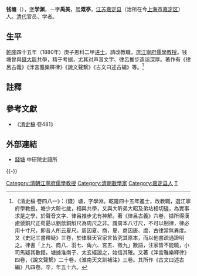 {{明清人物信息框
| 姓名 = 錢塘
| 原名 =
| 圖片名稱= 錢塘.jpg
| 圖片大小 = 200px
| 圖片說明 = 《[[清代學者象傳|清代學者象傳]]》第二集之錢塘像
| 最高職務 = 江蘇江寧府儒學教授
| 國家 = 大清
| 爵位 =
| 籍貫 = [[江蘇省|江蘇省]][[嘉應州|嘉應州]][[嘉定縣|嘉定縣]]
| 族裔 = 漢族
| 旗籍 = 
| 字號 = 字学渊，一字禹美，号溉亭
| 諡號 = 
| 出生日期 = [[雍正|雍正]]十三年（1735年）
| 出生地點 = [[江蘇省_(清)|江蘇省]][[嘉定县|嘉定县]]
| 逝世日期 = [[乾隆|乾隆]]五十五年（1790年）
| 逝世地點 = [[江蘇省_(清)|江蘇省]][[嘉定县|嘉定县]]
| 墓葬 = 
| 配偶 = 
| 親屬 =  
| 出身 = 
* 乾隆四十五年庚子恩科進士出身
| 經歷 = 
| 著作 =
*《律呂古義》、《史記三書釋疑》等
}}
'''钱塘'''（{{bd|1735年||1790年||Qian}}），[[表字|字]]'''学渊'''，一字'''禹美'''，[[号|号]]'''溉亭'''，[[江蘇省_(清)|江苏]][[嘉定县|嘉定县]]（治所在今[[上海市|上海市]][[嘉定区|嘉定区]]）人。[[清代|清代]]官员、学者。

==生平==

[[乾隆|乾隆]]四十五年（1880年）庚子恩科二甲[[进士|进士]]。請改教職，選[[江寧府|江寧府]][[儒學|儒學]][[教授|教授]]。钱塘曾與[[錢大昕|錢大昕]]共學，精于考据，尤其对声音文字、律呂推步造诣深厚。著作有《律呂古義》《泮宮雅樂釋律》《說文聲繫》《古文曰述古編》等。<ref>《清史稿·卷四八一》：（錢）塘，字學淵。乾隆四十五年進士，改教職，選江寧府學教授。塘少大昕七歲，相與共學，又與大昕弟大昭及弟坫相切磋，為實事求是之學，於聲音文字、律呂推步尤有神解。著《律呂古義》六卷，據所得漢慮傂銅尺正荀勗以劉歆銅斛尺為周尺之非。謂周本八寸尺，不可以制律，律必用十寸尺，即昔人所云夏尺。周因夏、商，夏、商因唐、虞，古律當無異度。又《史記三書釋疑》三卷，於律曆天官家言皆究其原本，而以他書疏通證明之。律書「上九、商八、羽七、角六、宮五、徵九」數語，注家皆不能曉，小司馬疑其數錯。塘據淮南子、太玄經證之，始信其確。又著《泮宮雅樂釋律》四卷，《說文聲繫》二十卷，《淮南天文訓補注》三卷。其所作《古文曰述古編》凡四卷。卒，年五十六。</ref>

==註釋==
{{reflist}}

==參考文獻==
*《[[清史稿|清史稿]]·卷481》

==外部連結==
*[http://archive.ihp.sinica.edu.tw/ttscgi/ttsquery?0:0:mctauac:NO%3DNO1241 錢塘] {{Wayback|url=http://archive.ihp.sinica.edu.tw/ttscgi/ttsquery?0:0:mctauac:NO%3DNO1241 |date=20190701133341 }} 中研院史語所

{{-}}
{{乾隆四十五年庚子恩科殿試金榜}}
{{DEFAULTSORT:Qian钱}}
[[Category:清朝江寧府儒學教授|Category:清朝江寧府儒學教授]]
[[Category:清朝數學家|Category:清朝數學家]]
[[Category:嘉定县人|Category:嘉定县人]]
[[Category:钱姓|T]]
